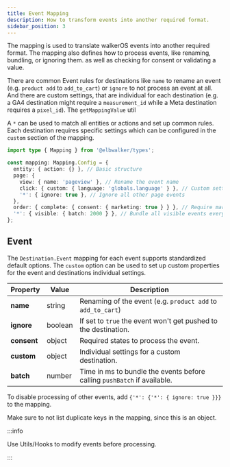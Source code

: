 ```yaml
---
title: Event Mapping
description: How to transform events into another required format.
sidebar_position: 3
---
```



The mapping is used to
translate&nbsp;<Link to="/docs/walkeros/event-model">walkerOS events</Link> into
another required format. The mapping also defines how to process events, like
renaming, bundling, or ignoring them. as well as checking for consent or
validating a value.

There are common&nbsp;<Link to="#event">Event</Link> rules for destinations like
`name` to rename an event (e.g. `product add` to `add_to_cart`) or `ignore` to
not process an event at all. And there are custom settings, that are individual
for each destination (e.g. a GA4 destination might require a `measurement_id`
while a Meta destination requires a `pixel_id`).
The&nbsp;<Link to="/docs/walkeros/event-model">`getMappingValue`</Link> util

A `*` can be used to match all entities or actions and set up common rules. Each
destination requires specific settings which can be configured in the `custom`
section of the mapping.

```ts
import type { Mapping } from '@elbwalker/types';

const mapping: Mapping.Config = {
  entity: { action: {} }, // Basic structure
  page: {
    view: { name: 'pageview' }, // Rename the event name
    click: { custom: { language: 'globals.language' } }, // Custom settings
    '*': { ignore: true }, // Ignore all other page events
  },
  order: { complete: { consent: { marketing: true } } }, // Require marketing consent
  '*': { visible: { batch: 2000 } }, // Bundle all visible events every 2 seconds
};
```

## Event

The `Destination.Event` mapping for each event supports standardized default
options. The `custom` option can be used to set up custom properties for the
event and destinations individual settings.

| Property    | Value   | Description                                                              |
| ----------- | ------- | ------------------------------------------------------------------------ |
| **name**    | string  | Renaming of the event (e.g. `product add` to `add_to_cart`)              |
| **ignore**  | boolean | If set to `true` the event won't get pushed to the destination.          |
| **consent** | object  | Required states to process the event.                                    |
| **custom**  | object  | Individual settings for a custom destination.                            |
| **batch**   | number  | Time in ms to bundle the events before calling `pushBatch` if available. |

To disable processing of other events, add `{'*': {'*': { ignore: true }}}` to
the mapping.

Make sure to not list duplicate keys in the mapping, since this is an object.

:::info

Use&nbsp;<Link to="/docs/utils/hooks">Utils/Hooks</Link> to modify events before
processing.

:::
